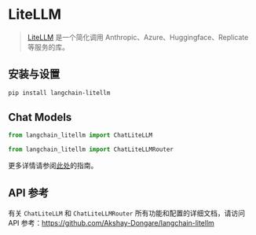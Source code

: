 # LiteLLM

>[LiteLLM](https://github.com/BerriAI/litellm) 是一个简化调用 Anthropic、Azure、Huggingface、Replicate 等服务的库。

## 安装与设置

```bash
pip install langchain-litellm
```

## Chat Models
```python
from langchain_litellm import ChatLiteLLM
```
```python
from langchain_litellm import ChatLiteLLMRouter
```
更多详情请参阅[此处](/docs/integrations/chat/litellm)的指南。

## API 参考
有关 `ChatLiteLLM` 和 `ChatLiteLLMRouter` 所有功能和配置的详细文档，请访问 API 参考：https://github.com/Akshay-Dongare/langchain-litellm